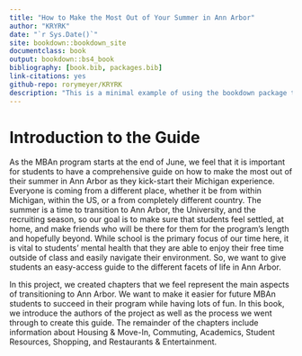 ```yaml
---
title: "How to Make the Most Out of Your Summer in Ann Arbor"
author: "KRYRK"
date: "`r Sys.Date()`"
site: bookdown::bookdown_site
documentclass: book
output: bookdown::bs4_book
bibliography: [book.bib, packages.bib]
link-citations: yes
github-repo: rorymeyer/KRYRK
description: "This is a minimal example of using the bookdown package to write a book. The output format for this example is bookdown::bs4_book."
---
```


# Introduction to the Guide {-}

As the MBAn program starts at the end of June, we feel that it is important for students to have a comprehensive guide on how to make the most out of their summer in Ann Arbor as they kick-start their Michigan experience. Everyone is coming from a different place, whether it be from within Michigan, within the US, or a from completely different country. The summer is a time to transition to Ann Arbor, the University, and the recruiting season, so our goal is to make sure that students feel settled, at home, and make friends who will be there for them for the program's length and hopefully beyond. While school is the primary focus of our time here, it is vital to students' mental health that they are able to enjoy their free time outside of class and easily navigate their environment. So, we want to give students an easy-access guide to the different facets of life in Ann Arbor.

In this project, we created chapters that we feel represent the main aspects of transitioning to Ann Arbor. We want to make it easier for future MBAn students to succeed in their program while having lots of fun. In this book, we introduce the authors of the project as well as the process we went through to create this guide. The remainder of the chapters include information about Housing & Move-In, Commuting, Academics, Student Resources, Shopping, and Restaurants & Entertainment.
